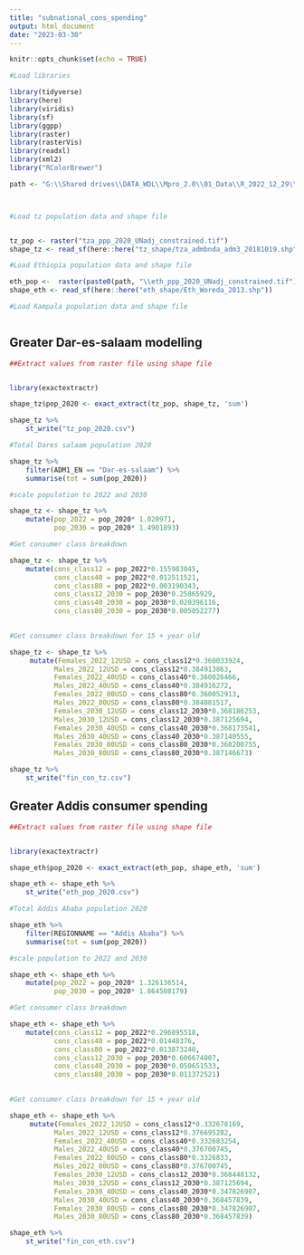```yaml
---
title: "subnational_cons_spending"
output: html_document
date: "2023-03-30"
---
```


```r
knitr::opts_chunk$set(echo = TRUE)
```


```r
#Load libraries

library(tidyverse)
library(here)
library(viridis)
library(sf)
library(ggpp)
library(raster)
library(rasterVis)
library(readxl)
library(xml2)
library("RColorBrewer")
```


```r

path <- "G:\\Shared drives\\DATA_WDL\\Mpro_2.0\\01_Data\\R_2022_12_29\\2023_01_23_2017ppp\\01_inputs\\population\\World pop\\Ethiopia"



#Load tz population data and shape file


tz_pop <- raster("tza_ppp_2020_UNadj_constrained.tif")
shape_tz <- read_sf(here::here("tz_shape/tza_admbnda_adm3_20181019.shp")) 

#Load Ethiopia population data and shape file

eth_pop <-  raster(paste0(path, "\\eth_ppp_2020_UNadj_constrained.tif"))
shape_eth <- read_sf(here::here("eth_shape/Eth_Woreda_2013.shp")) 

#Load Kampala population data and shape file



```



## Greater Dar-es-salaam modelling
```r
##Extract values from raster file using shape file


library(exactextractr)

shape_tz$pop_2020 <- exact_extract(tz_pop, shape_tz, 'sum')

shape_tz %>% 
    st_write("tz_pop_2020.csv")

```


```r
#Total Dares salaam population 2020

shape_tz %>% 
    filter(ADM1_EN == "Dar-es-salaam") %>% 
    summarise(tot = sum(pop_2020))

```


```r
#scale population to 2022 and 2030

shape_tz <- shape_tz %>% 
    mutate(pop_2022 = pop_2020* 1.020971,
           pop_2030 = pop_2020* 1.4901893)
```

```r
#Get consumer class breakdown

shape_tz <- shape_tz %>% 
    mutate(cons_class12 = pop_2022*0.155983045,
           cons_class40 = pop_2022*0.012511521,
           cons_class80 = pop_2022*0.003190343,
           cons_class12_2030 = pop_2030*0.25865929,
           cons_class40_2030 = pop_2030*0.020396116,
           cons_class80_2030 = pop_2030*0.005052277)
    

```

```r
#Get consumer class breakdown for 15 + year old

shape_tz <- shape_tz %>% 
     mutate(Females_2022_12USD = cons_class12*0.360033924,
           Males_2022_12USD = cons_class12*0.384913863,
           Females_2022_40USD = cons_class40*0.360026466,
           Males_2022_40USD = cons_class40*0.384916272,
           Females_2022_80USD = cons_class80*0.360052913,
           Males_2022_80USD = cons_class80*0.384881517,
           Females_2030_12USD = cons_class12_2030*0.368186253,
           Males_2030_12USD = cons_class12_2030*0.387125694,
           Females_2030_40USD = cons_class40_2030*0.368173541,
           Males_2030_40USD = cons_class40_2030*0.387140555,
           Females_2030_80USD = cons_class80_2030*0.368200755,
           Males_2030_80USD = cons_class80_2030*0.387146673)

```

```r
shape_tz %>% 
    st_write("fin_con_tz.csv")
```


## Greater Addis consumer spending
```r
##Extract values from raster file using shape file


library(exactextractr)

shape_eth$pop_2020 <- exact_extract(eth_pop, shape_eth, 'sum')

shape_eth <- shape_eth %>% 
    st_write("eth_pop_2020.csv")

```


```r
#Total Addis Ababa population 2020

shape_eth %>% 
    filter(REGIONNAME == "Addis Ababa") %>% 
    summarise(tot = sum(pop_2020))

```


```r
#scale population to 2022 and 2030

shape_eth <- shape_eth %>% 
    mutate(pop_2022 = pop_2020* 1.326136514,
           pop_2030 = pop_2020* 1.864508179)
```



```r
#Get consumer class breakdown

shape_eth <- shape_eth %>% 
    mutate(cons_class12 = pop_2022*0.296895518,
           cons_class40 = pop_2022*0.01448376,
           cons_class80 = pop_2022*0.013873240,
           cons_class12_2030 = pop_2030*0.606674807,
           cons_class40_2030 = pop_2030*0.050651533,
           cons_class80_2030 = pop_2030*0.011372521)
    

```


```r
#Get consumer class breakdown for 15 + year old

shape_eth <- shape_eth %>% 
     mutate(Females_2022_12USD = cons_class12*0.332678169,
           Males_2022_12USD = cons_class12*0.376695282,
           Females_2022_40USD = cons_class40*0.332683254,
           Males_2022_40USD = cons_class40*0.376700745,
           Females_2022_80USD = cons_class80*0.3326833,
           Males_2022_80USD = cons_class80*0.376700745,
           Females_2030_12USD = cons_class12_2030*0.368448132,
           Males_2030_12USD = cons_class12_2030*0.387125694,
           Females_2030_40USD = cons_class40_2030*0.347826907,
           Males_2030_40USD = cons_class40_2030*0.368457839,
           Females_2030_80USD = cons_class80_2030*0.347826907,
           Males_2030_80USD = cons_class80_2030*0.368457839)

```


```r

shape_eth %>% 
    st_write("fin_con_eth.csv")

```


```r



```

